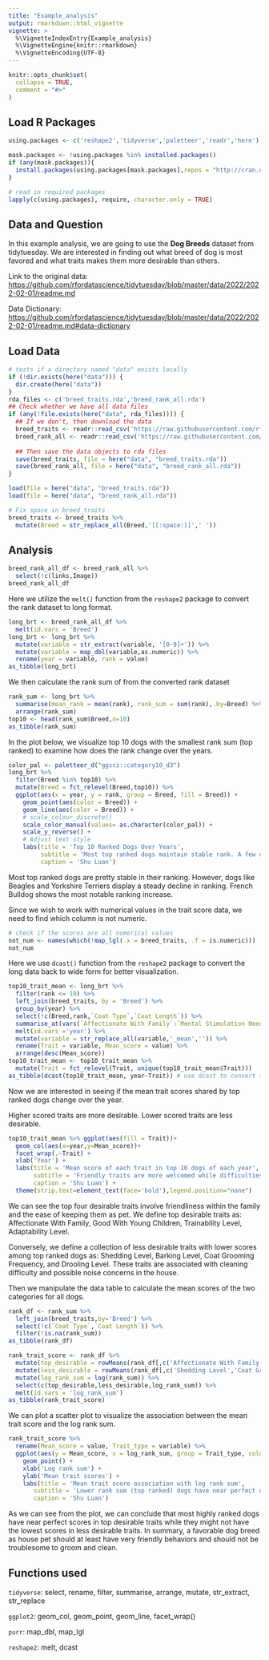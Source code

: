 ```yaml
---
title: "Example_analysis"
output: rmarkdown::html_vignette
vignette: >
  %\VignetteIndexEntry{Example_analysis}
  %\VignetteEngine{knitr::rmarkdown}
  %\VignetteEncoding{UTF-8}
---
```


```r
knitr::opts_chunk$set(
  collapse = TRUE,
  comment = "#>"
)
```

## Load R Packages

```r
using.packages <- c('reshape2','tidyverse','paletteer','readr','here')

mask.packages <- !using.packages %in% installed.packages()
if (any(mask.packages)){
  install.packages(using.packages[mask.packages],repos = "http://cran.us.r-project.org")
}

# read in required packages
lapply(c(using.packages), require, character.only = TRUE)
```

## Data and Question

In this example analysis, we are going to use the **Dog Breeds** dataset from tidytuesday. We are interested in finding out what breed of dog is most favored and what traits makes them more desirable than others. 

Link to the original data: <https://github.com/rfordatascience/tidytuesday/blob/master/data/2022/2022-02-01/readme.md>

Data Dictionary: <https://github.com/rfordatascience/tidytuesday/blob/master/data/2022/2022-02-01/readme.md#data-dictionary>

## Load Data

```r
# tests if a directory named "data" exists locally
if (!dir.exists(here("data"))) {
  dir.create(here("data"))
} 
rda_files <- c('breed_traits.rda','breed_rank_all.rda')
## Check whether we have all data files
if (any(!file.exists(here("data", rda_files)))) {
  ## If we don't, then download the data
  breed_traits <- readr::read_csv('https://raw.githubusercontent.com/rfordatascience/tidytuesday/master/data/2022/2022-02-01/breed_traits.csv')
  breed_rank_all <- readr::read_csv('https://raw.githubusercontent.com/rfordatascience/tidytuesday/master/data/2022/2022-02-01/breed_rank.csv')
  
  ## Then save the data objects to rda files
  save(breed_traits, file = here("data", "breed_traits.rda"))
  save(breed_rank_all, file = here("data", "breed_rank_all.rda"))
} 

load(file = here("data", "breed_traits.rda"))
load(file = here("data", "breed_rank_all.rda"))

# Fix space in breed_traits
breed_traits <- breed_traits %>%
  mutate(Breed = str_replace_all(Breed,'[[:space:]]',' '))
```

## Analysis

```r
breed_rank_all_df <- breed_rank_all %>% 
  select(!c(links,Image))
breed_rank_all_df
```

Here we utilize the `melt()` function from the `reshape2` package to convert the rank dataset to long format. 

```r
long_brt <- breed_rank_all_df %>%
  melt(id.vars = 'Breed')
long_brt <- long_brt %>%
  mutate(variable = str_extract(variable, '[0-9]+')) %>%
  mutate(variable = map_dbl(variable,as.numeric)) %>%
  rename(year = variable, rank = value)
as_tibble(long_brt)
```

We then calculate the rank sum of from the converted rank dataset

```r
rank_sum <- long_brt %>%
  summarise(mean_rank = mean(rank), rank_sum = sum(rank),.by=Breed) %>%
  arrange(rank_sum) 
top10 <- head(rank_sum$Breed,n=10)
as_tibble(rank_sum)
```

In the plot below, we visualize top 10 dogs with the smallest rank sum (top ranked) to examine how does the rank change over the years.

```r
color_pal <- paletteer_d("ggsci::category10_d3")
long_brt %>% 
  filter(Breed %in% top10) %>% 
  mutate(Breed = fct_relevel(Breed,top10)) %>%
  ggplot(aes(x = year, y = rank, group = Breed, fill = Breed)) +
    geom_point(aes(color = Breed)) +
    geom_line(aes(color = Breed)) +
    # scale_colour_discrete()
    scale_color_manual(values= as.character(color_pal)) + 
    scale_y_reverse() +
    # Adjust text style
    labs(title = 'Top 10 Ranked Dogs Over Years',
         subtitle = 'Most top ranked dogs maintain stable rank. A few dogs display steady trend of change',
         caption = 'Shu Luan')
```

Most top ranked dogs are pretty stable in their ranking. However, dogs like Beagles and Yorkshire Terriers display a steady decline in ranking. French Bulldog shows the most notable ranking increase.

Since we wish to work with numerical values in the trait score data, we need to find which column is not numeric. 

```r
# check if the scores are all numerical values
not_num <- names(which(!map_lgl(.x = breed_traits, .f = is.numeric)))
not_num
```

Here we use `dcast()` function from the `reshape2` package to convert the long data back to wide form for better visualization.

```r
top10_trait_mean <- long_brt %>% 
  filter(rank <= 10) %>% 
  left_join(breed_traits, by = 'Breed') %>% 
  group_by(year) %>%
  select(!c(Breed,rank,`Coat Type`,`Coat Length`)) %>%
  summarise_at(vars(`Affectionate With Family`:`Mental Stimulation Needs`), list(mean = mean)) %>% 
  melt(id.vars ='year') %>%
  mutate(variable = str_replace_all(variable,'_mean','')) %>% 
  rename(Trait = variable, Mean_score = value) %>%
  arrange(desc(Mean_score)) 
top10_trait_mean <- top10_trait_mean %>%
  mutate(Trait = fct_relevel(Trait, unique(top10_trait_mean$Trait)))
as_tibble(dcast(top10_trait_mean, year~Trait)) # use dcast to convert the long data to wide format
```

Now we are interested in seeing if the mean trait scores shared by top ranked dogs change over the year. 

Higher scored traits are more desirable. Lower scored traits are less desirable.

```r
top10_trait_mean %>% ggplot(aes(fill = Trait))+
  geom_col(aes(x=year,y=Mean_score))+
  facet_wrap(.~Trait) +
  xlab('Year') +
  labs(title = 'Mean score of each trait in top 10 dogs of each year',
       subtitle = 'Friendly traits are more welcomed while difficulties in grooming are less desirable.',
       caption = 'Shu Luan') +
  theme(strip.text=element_text(face='bold'),legend.position="none")
```

We can see the top four desirable traits involve friendliness within the family and the ease of keeping them as pet. We define top desirable traits as: Affectionate With Family, Good With Young Children, Trainability Level, Adaptability Level. 

Conversely, we define a collection of less desirable traits with lower scores among top ranked dogs as: Shedding Level, Barking Level, Coat Grooming Frequency, and Drooling Level. These traits are associated with cleaning difficulty and possible noise concerns in the house. 

Then we manipulate the data table to calculate the mean scores of the two categories for all dogs. 

```r
rank_df <- rank_sum %>% 
  left_join(breed_traits,by='Breed') %>%
  select(!c(`Coat Type`,`Coat Length`)) %>% 
  filter(!is.na(rank_sum))
as_tibble(rank_df)
```

```r
rank_trait_score <- rank_df %>%
  mutate(top_desirable = rowMeans(rank_df[,c('Affectionate With Family','Good With Young Children','Trainability Level','Adaptability Level')])) %>% 
  mutate(less_desirable = rowMeans(rank_df[,c('Shedding Level','Coat Grooming Frequency','Drooling Level','Barking Level')])) %>%
  mutate(log_rank_sum = log(rank_sum)) %>%
  select(c(top_desirable,less_desirable,log_rank_sum)) %>%
  melt(id.vars = 'log_rank_sum')
as_tibble(rank_trait_score)
```

We can plot a scatter plot to visualize the association between the mean trait score and the log rank sum.

```r
rank_trait_score %>%
  rename(Mean_score = value, Trait_type = variable) %>%
  ggplot(aes(y = Mean_score, x = log_rank_sum, group = Trait_type, color = Trait_type)) +
    geom_point() +
    xlab('Log rank sum') +
    ylab('Mean trait scores') + 
    labs(title = 'Mean trait score association with log rank sum',
       subtitle = 'Lower rank sum (top ranked) dogs have near perfect desirable trait scores, \nwhile higher rank sum dogs have more variable trait scores.',
       caption = 'Shu Luan') 

```

As we can see from the plot, we can conclude that most highly ranked dogs have near perfect scores in top desirable traits while they might not have the lowest scores in less desirable traits. In summary, a favorable dog breed as house pet should at least have very friendly behaviors and should not be troublesome to groom and clean.

## Functions used

`tidyverse`: select, rename, filter, summarise, arrange, mutate, str_extract, str_replace

`ggplot2`: geom_col, geom_point, geom_line, facet_wrap()

`purr`:  map_dbl, map_lgl

`reshape2`: melt, dcast
